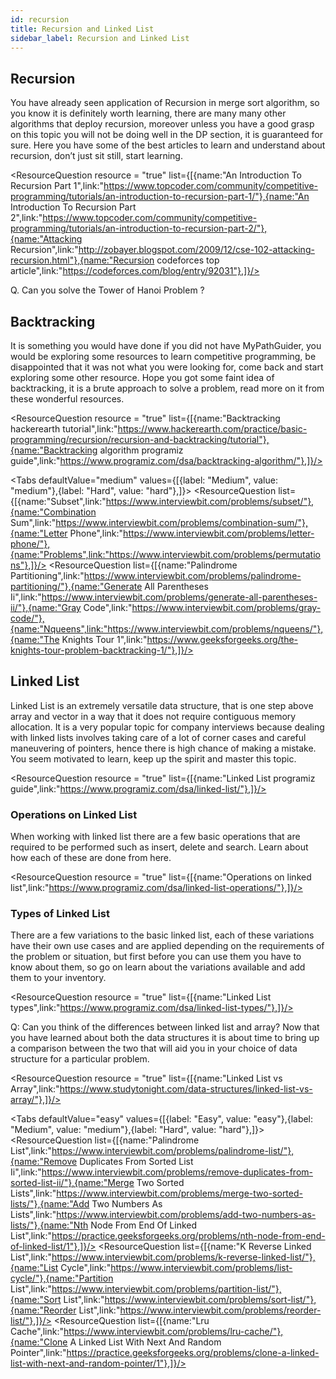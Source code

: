 ```yaml
---
id: recursion
title: Recursion and Linked List
sidebar_label: Recursion and Linked List
---
```



## Recursion 
You have already seen application of Recursion in merge sort algorithm, so you know it is definitely worth learning, there are many many other algorithms that deploy recursion, moreover unless you have a good grasp on this topic you will not be doing well in the DP section, it is guaranteed for sure. Here you have some of the best articles to learn and understand about recursion, don’t just sit still, start learning.


<ResourceQuestion resource = "true" list={[{name:"An Introduction To Recursion Part 1",link:"https://www.topcoder.com/community/competitive-programming/tutorials/an-introduction-to-recursion-part-1/"},{name:"An Introduction To Recursion Part 2",link:"https://www.topcoder.com/community/competitive-programming/tutorials/an-introduction-to-recursion-part-2/"},{name:"Attacking Recursion",link:"http://zobayer.blogspot.com/2009/12/cse-102-attacking-recursion.html"},{name:"Recursion codeforces top article",link:"https://codeforces.com/blog/entry/92031"},]}/>


Q. Can you solve the Tower of Hanoi Problem ?


## Backtracking 
It is something you would have done if you did not have MyPathGuider, you would be exploring some resources to learn competitive programming, be disappointed that it was not what you were looking for, come back and start exploring some other resource. Hope you got some faint idea of backtracking, it is a brute approach to solve a problem, read more on it from these wonderful resources.


<ResourceQuestion resource = "true" list={[{name:"Backtracking hackerearth tutorial",link:"https://www.hackerearth.com/practice/basic-programming/recursion/recursion-and-backtracking/tutorial"},{name:"Backtracking algorithm programiz guide",link:"https://www.programiz.com/dsa/backtracking-algorithm/"},]}/>


<Tabs
	defaultValue="medium"
	values={[{label: "Medium", value: "medium"},{label: "Hard", value: "hard"},]}>
	<TabItem value="medium">
		<ResourceQuestion  list={[{name:"Subset",link:"https://www.interviewbit.com/problems/subset/"},{name:"Combination Sum",link:"https://www.interviewbit.com/problems/combination-sum/"},{name:"Letter Phone",link:"https://www.interviewbit.com/problems/letter-phone/"},{name:"Problems",link:"https://www.interviewbit.com/problems/permutations"},]}/>
	</TabItem>
	<TabItem value="hard">
		<ResourceQuestion  list={[{name:"Palindrome Partitioning",link:"https://www.interviewbit.com/problems/palindrome-partitioning/"},{name:"Generate All Parentheses Ii",link:"https://www.interviewbit.com/problems/generate-all-parentheses-ii/"},{name:"Gray Code",link:"https://www.interviewbit.com/problems/gray-code/"},{name:"Nqueens",link:"https://www.interviewbit.com/problems/nqueens/"},{name:"The Knights Tour 1",link:"https://www.geeksforgeeks.org/the-knights-tour-problem-backtracking-1/"},]}/>
	</TabItem>
	
</Tabs>


## Linked List
Linked List is an extremely versatile data structure, that is one step above array and vector in a way that it does not require contiguous memory allocation. It is a very popular topic for company interviews because dealing with linked lists involves taking care of a lot of corner cases and careful maneuvering of pointers, hence there is high chance of making a mistake. You seem motivated to learn, keep up the spirit and master this topic.


<ResourceQuestion resource = "true" list={[{name:"Linked List programiz guide",link:"https://www.programiz.com/dsa/linked-list/"},]}/>



### Operations on Linked List
When working with linked list there are a few basic operations that are required to be performed such as insert, delete and search. Learn about how each of these are done from here.


<ResourceQuestion resource = "true" list={[{name:"Operations on linked list",link:"https://www.programiz.com/dsa/linked-list-operations/"},]}/>



### Types of Linked List
There are a few variations to the basic linked list, each of these variations have their own use cases and are applied depending on the requirements of the problem or situation, but first before you can use them you have to know about them, so go on learn about the variations available and add them to your inventory.


<ResourceQuestion resource = "true" list={[{name:"Linked List types",link:"https://www.programiz.com/dsa/linked-list-types/"},]}/>


Q: Can you think of the differences between linked list and array?
Now that you have learned about both the data structures it is about time to bring up a comparison between the two that will aid you in your choice of data structure for a particular problem.


<ResourceQuestion resource = "true" list={[{name:"Linked List vs Array",link:"https://www.studytonight.com/data-structures/linked-list-vs-array/"},]}/>


<Tabs
	defaultValue="easy"
	values={[{label: "Easy", value: "easy"},{label: "Medium", value: "medium"},{label: "Hard", value: "hard"},]}>
	<TabItem value="easy">
		<ResourceQuestion  list={[{name:"Palindrome List",link:"https://www.interviewbit.com/problems/palindrome-list/"},{name:"Remove Duplicates From Sorted List Ii",link:"https://www.interviewbit.com/problems/remove-duplicates-from-sorted-list-ii/"},{name:"Merge Two Sorted Lists",link:"https://www.interviewbit.com/problems/merge-two-sorted-lists/"},{name:"Add Two Numbers As Lists",link:"https://www.interviewbit.com/problems/add-two-numbers-as-lists/"},{name:"Nth Node From End Of Linked List",link:"https://practice.geeksforgeeks.org/problems/nth-node-from-end-of-linked-list/1"},]}/>
	</TabItem>
	<TabItem value="medium">
		<ResourceQuestion  list={[{name:"K Reverse Linked List",link:"https://www.interviewbit.com/problems/k-reverse-linked-list/"},{name:"List Cycle",link:"https://www.interviewbit.com/problems/list-cycle/"},{name:"Partition List",link:"https://www.interviewbit.com/problems/partition-list/"},{name:"Sort List",link:"https://www.interviewbit.com/problems/sort-list/"},{name:"Reorder List",link:"https://www.interviewbit.com/problems/reorder-list/"},]}/>
	</TabItem>
	<TabItem value="hard">
		<ResourceQuestion  list={[{name:"Lru Cache",link:"https://www.interviewbit.com/problems/lru-cache/"},{name:"Clone A Linked List With Next And Random Pointer",link:"https://practice.geeksforgeeks.org/problems/clone-a-linked-list-with-next-and-random-pointer/1"},]}/>
	</TabItem>
</Tabs>

